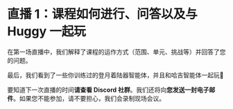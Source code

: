 # 直播 1：课程如何进行、问答以及与 Huggy 一起玩

在第一场直播中，我们解释了课程的运作方式（范围、单元、挑战等）并回答了您的问题。

最后，我们看到了一些你训练过的登月着陆器智能体，并且和哈吉智能体一起玩🐶

<Youtube id="JeJIswxyrsM" />

要知道下一次直播的时间**请查看 Discord 社群**。我们还将向**您发送一封电子邮件**。如果您不能参加，请不要担心，我们会录制现场会议。